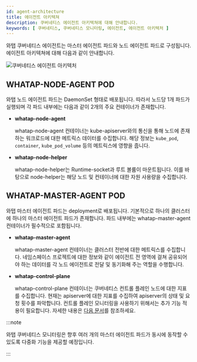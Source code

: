 ```yaml
---
id: agent-architecture
title: 에이전트 아키텍쳐
description: 쿠버네티스 에이전트 아키텍쳐에 대해 안내합니다.
keywords: [ 쿠버네티스, 쿠버네티스 모니터링, 에이전트, 에이전트 아키텍처 ]
---
```


와탭 쿠버네티스 에이전트는 마스터 에이전트 파드와 노드 에이전트 파드로 구성됩니다. 에이전트 아키텍쳐에 대해 다음과 같이 안내합니다.

![쿠버네티스 에이전트 아키텍처](/img/k8s-agent-archi.png)

## WHATAP-NODE-AGENT POD

와탭 노드 에이전트 파드는 DaemonSet 형태로 배포됩니다. 따라서 노드당 1개 파드가 실행되며 각 파드 내부에는 다음과 같이 2개의 주요 컨테이너가 존재합니다.

* **whatap-node-agent**

  whatap-node-agent 컨테이너는 kube-apiserver와의 통신을 통해 노드에 존재하는 워크로드에 대한 메트릭스 데이터를 수집합니다. 해당 정보는 `kube_pod`, `container`, `kube_pod_volume` 등의 메트릭스에 영향을 줍니다.

* **whatap-node-helper**

  whatap-node-helper는 Runtime-socket과 루트 볼륨이 마운트됩니다. 이를 바탕으로 node-helper는 해당 노드 및 컨테이너에 대한 자원 사용량을 수집합니다.

## WHATAP-MASTER-AGENT POD

와탭 마스터 에이전트 파드는 deployment로 배포됩니다. 기본적으로 하나의 클러스터에 하나의 마스터 에이전트 파드가 존재합니다. 파드 내부에는 whatap-master-agent 컨테이너가 필수적으로 포함됩니다.

* **whatap-master-agent**

  whatap-master-agent 컨테이너는 클러스터 전반에 대한 메트릭스를 수집합니다. 네임스페이스 프로젝트에 대한 정보와 같이 에이전트 전 영역에 걸쳐 공유되어야 하는 데이터를 각 노드 에이전트로 전달 및 동기화해 주는 역할을 수행합니다. 

* **whatap-control-plane**

  whatap-control-plane 컨테이너는 쿠버네티스 컨트롤 플레인 노드에 대한 지표를 수집합니다. 현재는 apiserver에 대한 지표를 수집하여 apiserver의 상태 및 요청 횟수를 파악합니다. 컨트롤 플레인 모니터링을 사용하기 위해서는 추가 기능 적용이 필요합니다. 자세한 내용은 [다음 문서](https://docs.whatap.io/kubernetes/kube-apiserver-dashboard)를 참조하세요.

:::note 

와탭 쿠버네티스 모니터링은 향후 여러 개의 마스터 에이전트 파드가 동시에 동작할 수 있도록 다중화 기능을 제공할 예정입니다.

:::